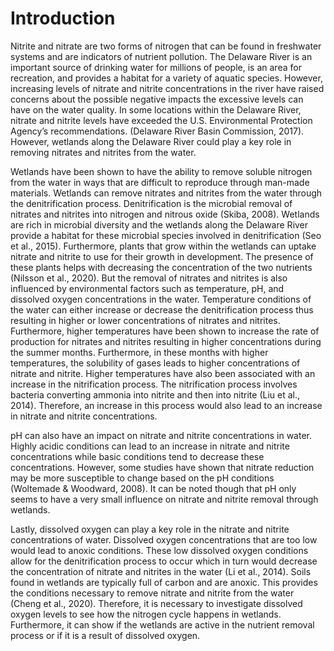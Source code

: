 # Introduction

Nitrite and nitrate are two forms of nitrogen that can be found in freshwater systems and are indicators of nutrient pollution. The Delaware River is an important source of drinking water for millions of people, is an area for recreation, and provides a habitat for a variety of aquatic species. However, increasing levels of nitrate and nitrite concentrations in the river have raised concerns about the possible negative impacts the excessive levels can have on the water quality. In some locations within the Delaware River, nitrate and nitrite levels have exceeded the U.S. Environmental Protection Agency's recommendations.  (Delaware River Basin Commission, 2017). However, wetlands along the Delaware River could play a key role in removing nitrates and nitrites from the water.

Wetlands have been shown to have the ability to remove soluble nitrogen from the water in ways that are difficult to reproduce through man-made materials. Wetlands can remove nitrates and nitrites from the water through the denitrification process. Denitrification is the microbial removal of nitrates and nitrites into nitrogen and nitrous oxide (Skiba, 2008). Wetlands are rich in microbial diversity and the wetlands along the Delaware River provide a habitat for these microbial species involved in denitrification (Seo et al., 2015). Furthermore, plants that grow within the wetlands can uptake nitrate and nitrite to use for their growth in development. The presence of these plants helps with decreasing the concentration of the two nutrients (Nilsson et al., 2020). But the removal of nitrates and nitrites is also influenced by environmental factors such as temperature, pH, and dissolved oxygen concentrations in the water. 
Temperature conditions of the water can either increase or decrease the denitrification process thus resulting in higher or lower concentrations of nitrates and nitrites. Furthermore, higher temperatures have been shown to increase the rate of production for nitrates and nitrites resulting in higher concentrations during the summer months. Furthermore, in these months with higher temperatures, the solubility of gases leads to higher concentrations of nitrate and nitrite. Higher temperatures have also been associated with an increase in the nitrification process. The nitrification process involves bacteria converting ammonia into nitrite and then into nitrite (Liu et al., 2014). Therefore, an increase in this process would also lead to an increase in nitrate and nitrite concentrations. 

pH can also have an impact on nitrate and nitrite concentrations in water. Highly acidic conditions can lead to an increase in nitrate and nitrite concentrations while basic conditions tend to decrease these concentrations. However, some studies have shown that nitrate reduction may be more susceptible to change based on the pH conditions (Woltemade & Woodward, 2008). It can be noted though that pH only seems to have a very small influence on nitrate and nitrite removal through wetlands. 

Lastly, dissolved oxygen can play a key role in the nitrate and nitrite concentrations of water. Dissolved oxygen concentrations that are too low would lead to anoxic conditions. These low dissolved oxygen conditions allow for the denitrification process to occur which in turn would decrease the concentration of nitrate and nitrites in the water (Li et al., 2014). Soils found in wetlands are typically full of carbon and are anoxic. This provides the conditions necessary to remove nitrate and nitrite from the water (Cheng et al., 2020). Therefore, it is necessary to investigate dissolved oxygen levels to see how the nitrogen cycle happens in wetlands. Furthermore, it can show if the wetlands are active in the nutrient removal process or if it is a result of dissolved oxygen. 



